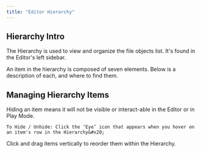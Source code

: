 ```yaml
---
title: "Editor Hierarchy"
---
```


## Hierarchy Intro

The Hierarchy is used to view and organize the file objects list. It's found in the Editor's left sidebar.

<Accordion title="Anatomy of a Hierarchy Item" defaultOpen={false}>
  An item in the hierarchy is composed of seven elements. Below is a description of each, and where to find them.&#x20;
</Accordion>

## Managing Hierarchy Items

<AccordionGroup>
  <Accordion title="Renaming an Item" defaultOpen={false}>

  </Accordion>

  <Accordion title="Lock / Unlock an Item" defaultOpen={false}>

  </Accordion>

  <Accordion title="Hide / Unhide an Item" defaultOpen={false}>
    Hiding an item means it will not be visible or interact-able in the Editor or in Play Mode.

    To Hide / Unhide: Click the ‘Eye’ icon that appears when you hover on an item's row in the Hierarchy&#x20;
  </Accordion>

  <Accordion title="Reorder an Item" defaultOpen={false}>
    Click and drag items vertically to reorder them within the Hierarchy.
  </Accordion>
</AccordionGroup>